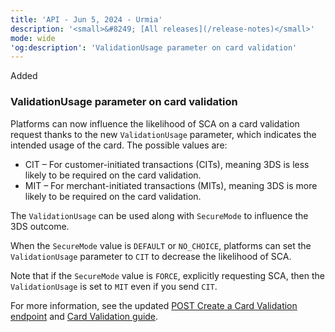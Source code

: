 ```yaml
---
title: 'API - Jun 5, 2024 - Urmia'  
description: '<small>&#8249; [All releases](/release-notes)</small>'  
mode: wide  
'og:description': 'ValidationUsage parameter on card validation'  
---
```

<div class="release-notes-page">

<div class="pill pill-green rn-pill">Added</div> 
  
### ValidationUsage parameter on card validation  

Platforms can now influence the likelihood of SCA on a card validation request thanks to the new `ValidationUsage` parameter, which indicates the intended usage of the card. The possible values are:  
- CIT – For customer-initiated transactions (CITs), meaning 3DS is less likely to be required on the card validation.  
- MIT – For merchant-initiated transactions (MITs), meaning 3DS is more likely to be required on the card validation.  

The `ValidationUsage` can be used along with `SecureMode` to influence the 3DS outcome.  

When the `SecureMode` value is `DEFAULT` or `NO_CHOICE`, platforms can set the `ValidationUsage` parameter to `CIT` to decrease the likelihood of SCA.  

Note that if the `SecureMode` value is `FORCE`, explicitly requesting SCA, then the `ValidationUsage` is set to `MIT` even if you send `CIT`.  

For more information, see the updated <a href="/api-reference/card-validations/create-card-validation">POST Create a Card Validation endpoint</a> and <a href="/guides/payment-methods/card/validation">Card Validation guide</a>.

</div>